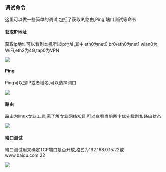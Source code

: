 ### 调试命令

这里可以做一些简单的调试,包括了获取IP,路由,Ping,端口测试等命令

#### 获取IP地址
获取ip地址可以看到本机所以ip地址,其中 eth0为net0 br0/eth0为net1 wlan0为WiFi,eth2为4G,tap0为VPN

![](img/debug-1.png)

#### Ping
Ping可以是IP或者域名,可以选择网口

![](img/debug-2.png)

#### 路由

路由为linux专业工具,需了解专业网络知识,可以查看当前网卡优先级别和路由状态

![](img/debug-3.png)

#### 端口测试

端口测试用来确定TCP端口是否开放,格式为192.168.0.15:22或www.baidu.com:22

![](img/debug-5.png)


